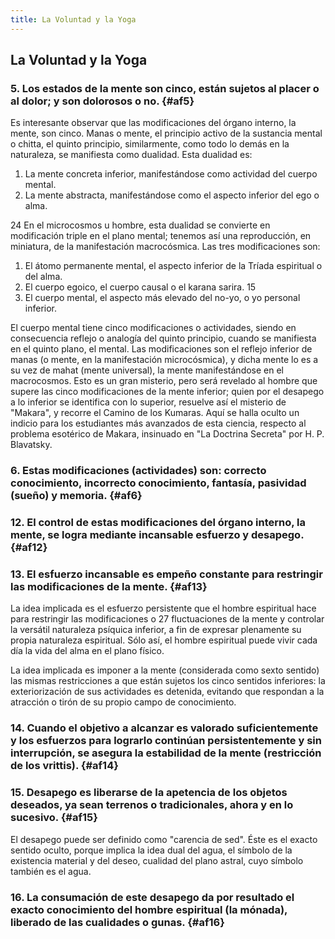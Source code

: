 ```yaml
---
title: La Voluntad y la Yoga
---
```


## La Voluntad y la Yoga

### 5. Los estados de la mente son cinco, están sujetos al placer o al dolor; y son dolorosos o no. {#af5}

Es interesante observar que las modificaciones del órgano interno, la mente, son cinco. Manas o mente, el principio activo de la sustancia mental o chitta, el quinto principio, similarmente, como todo lo demás en la naturaleza, se manifiesta como dualidad. Esta dualidad es:

1. La mente concreta inferior, manifestándose como actividad del cuerpo mental.
2. La mente abstracta, manifestándose como el aspecto inferior del ego o alma.

<p>
<Pin lang="es">24</Pin> En el microcosmos u hombre, esta dualidad se convierte en modificación triple en el plano mental; tenemos así una reproducción, en miniatura, de la manifestación macrocósmica. Las tres modificaciones son:
</p>

1. El átomo permanente mental, el aspecto inferior de la Tríada espiritual o del alma.
2. El cuerpo egoico, el cuerpo causal o el karana sarira. <Pin lang="en">15</Pin>
3. El cuerpo mental, el aspecto más elevado del no-yo, o yo personal inferior.

El cuerpo mental tiene cinco modificaciones o actividades, siendo en consecuencia reflejo o analogía del quinto principio, cuando se manifiesta en el quinto plano, el mental. Las modificaciones son el reflejo inferior de manas (o mente, en la manifestación microcósmica), y dicha mente lo es a su vez de mahat (mente universal), la mente manifestándose en el macrocosmos. Esto es un gran misterio, pero será revelado al hombre que supere las cinco modificaciones de la mente inferior; quien por el desapego a lo inferior se identifica con lo superior, resuelve así el misterio de "Makara", y recorre el Camino de los Kumaras. Aquí se halla oculto un indicio para los estudiantes más avanzados de esta ciencia, respecto al problema esotérico de Makara, insinuado en "La Doctrina Secreta" por H. P. Blavatsky.

### 6. Estas modificaciones (actividades) son: correcto conocimiento, incorrecto conocimiento, fantasía, pasividad (sueño) y memoria. {#af6}

### 12. El control de estas modificaciones del órgano interno, la mente, se logra mediante incansable esfuerzo y desapego. {#af12}

### 13. El esfuerzo incansable es empeño constante para restringir las modificaciones de la mente. {#af13}

La idea implicada es el esfuerzo persistente que el hombre espiritual hace para restringir las modificaciones o <Pin lang="en">27</Pin> fluctuaciones de la mente y controlar la versátil naturaleza psíquica inferior, a fin de expresar plenamente su propia naturaleza espiritual. Sólo así, el hombre espiritual puede vivir cada día la vida del alma en el plano físico. 

La idea implicada es imponer a la mente (considerada como sexto sentido) las mismas restricciones a que están sujetos los cinco sentidos inferiores: la exteriorización de sus actividades es detenida, evitando que respondan a la atracción o tirón de su propio campo de conocimiento.

### 14. Cuando el objetivo a alcanzar es valorado suficientemente y los esfuerzos para lograrlo continúan persistentemente y sin interrupción, se asegura la estabilidad de la mente (restricción de los vrittis). {#af14}

### 15. Desapego es liberarse de la apetencia de los objetos deseados, ya sean terrenos o tradicionales, ahora y en lo sucesivo. {#af15}

El desapego puede ser definido como "carencia de sed". Éste es el exacto sentido oculto, porque implica la idea dual del agua, el símbolo de la existencia material y del deseo, cualidad del plano astral, cuyo símbolo también es el agua.

### 16. La consumación de este desapego da por resultado el exacto conocimiento del hombre espiritual (la mónada), liberado de las cualidades o gunas. {#af16}
